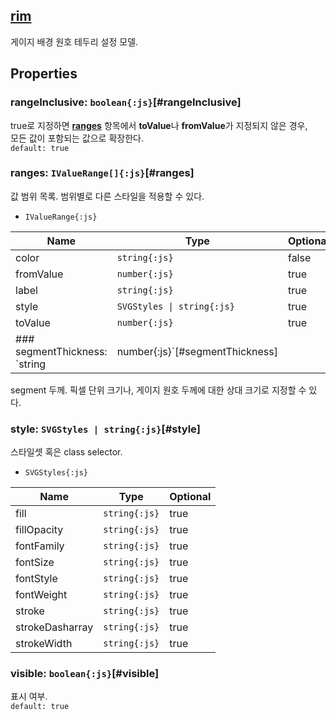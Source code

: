 ## [rim](/config/config/rim)
게이지 배경 원호 테두리 설정 모델.
## Properties

### rangeInclusive: `boolean{:js}`[#rangeInclusive]
true로 지정하면  **[ranges](#ranges)**  항목에서  **toValue**나 **fromValue**가 지정되지 않은 경우,  
모든 값이 포함되는 값으로 확장한다.  
`default: true`  

### ranges: `IValueRange[]{:js}`[#ranges]
값 범위 목록.
범위별로 다른 스타일을 적용할 수 있다.  
- `IValueRange{:js}` 

| Name | Type | Optional |  
| ----- | ----- | ----- |  
| color | `string{:js}` | false |  
| fromValue | `number{:js}` | true |  
| label | `string{:js}` | true |  
| style | `SVGStyles \| string{:js}` | true |  
| toValue | `number{:js}` | true |
### segmentThickness: `string | number{:js}`[#segmentThickness]
segment 두께.
픽셀 단위 크기나, 게이지 원호 두께에 대한 상대 크기로 지정할 수 있다.  

### style: `SVGStyles | string{:js}`[#style]
스타일셋 혹은 class selector.  
- `SVGStyles{:js}` 

| Name | Type | Optional |  
| ----- | ----- | ----- |  
| fill | `string{:js}` | true |  
| fillOpacity | `string{:js}` | true |  
| fontFamily | `string{:js}` | true |  
| fontSize | `string{:js}` | true |  
| fontStyle | `string{:js}` | true |  
| fontWeight | `string{:js}` | true |  
| stroke | `string{:js}` | true |  
| strokeDasharray | `string{:js}` | true |  
| strokeWidth | `string{:js}` | true |
### visible: `boolean{:js}`[#visible]
표시 여부.  
`default: true`  
